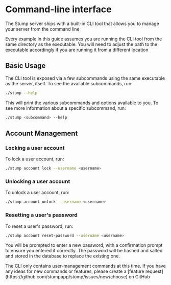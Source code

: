 
# Command-line interface

The Stump server ships with a built-in CLI tool that allows you to manage your server from the command line

<Callout emoji="ℹ️" type="info">
	Every example in this guide assumes you are running the CLI tool from the same directory as the
	executable. You will need to adjust the path to the executable accordingly if you are running it
	from a different location
</Callout>

## Basic Usage

The CLI tool is exposed via a few subcommands using the same executable as the server, itself. To see the available subcommands, run:

```bash copy
./stump --help
```

This will print the various subcommands and options available to you. To see more information about a specific subcommand, run:

```bash copy
./stump <subcommand> --help
```

## Account Management

### Locking a user account

To lock a user account, run:

```bash copy
./stump account lock --username <username>
```

### Unlocking a user account

To unlock a user account, run:

```bash copy
./stump account unlock --username <username>
```

### Resetting a user's password

To reset a user's password, run:

```bash copy
./stump account reset-password --username <username>
```

You will be prompted to enter a new password, with a confirmation prompt to ensure you entered it correctly. The password will be hashed and salted and stored in the database to replace the existing one.

<Callout emoji="📢">
	The CLI only contains user-management commands at this time. If you have any ideas for new
	commands or features, please create a [feature
	request](https://github.com/stumpapp/stump/issues/new/choose) on GitHub
</Callout>
